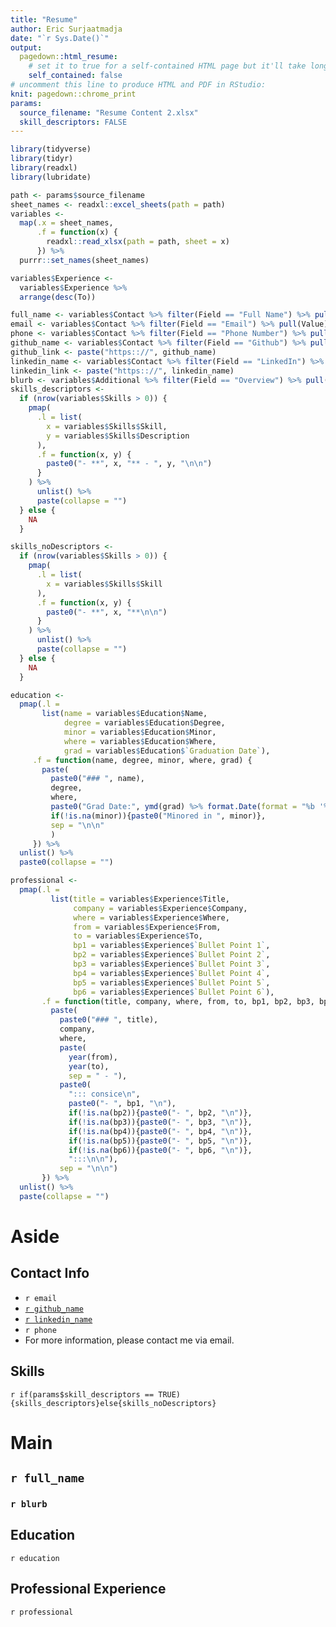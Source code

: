```yaml
---
title: "Resume"
author: Eric Surjaatmadja
date: "`r Sys.Date()`"
output:
  pagedown::html_resume:
    # set it to true for a self-contained HTML page but it'll take longer to render
    self_contained: false
# uncomment this line to produce HTML and PDF in RStudio:
knit: pagedown::chrome_print
params:
  source_filename: "Resume Content 2.xlsx"
  skill_descriptors: FALSE
---
```

``` r
library(tidyverse)
library(tidyr)
library(readxl)
library(lubridate)
```


``` r
path <- params$source_filename
sheet_names <- readxl::excel_sheets(path = path)
variables <- 
  map(.x = sheet_names,
      .f = function(x) {
        readxl::read_xlsx(path = path, sheet = x)
      }) %>% 
  purrr::set_names(sheet_names)

variables$Experience <- 
  variables$Experience %>% 
  arrange(desc(To))

full_name <- variables$Contact %>% filter(Field == "Full Name") %>% pull(Value)
email <- variables$Contact %>% filter(Field == "Email") %>% pull(Value)
phone <- variables$Contact %>% filter(Field == "Phone Number") %>% pull(Value)
github_name <- variables$Contact %>% filter(Field == "Github") %>% pull(Value)
github_link <- paste("https:://", github_name)
linkedin_name <- variables$Contact %>% filter(Field == "LinkedIn") %>% pull(Value)
linkedin_link <- paste("https:://", linkedin_name)
blurb <- variables$Additional %>% filter(Field == "Overview") %>% pull(Value)
skills_descriptors <-
  if (nrow(variables$Skills > 0)) {
    pmap(
      .l = list(
        x = variables$Skills$Skill,
        y = variables$Skills$Description
      ),
      .f = function(x, y) {
        paste0("- **", x, "** - ", y, "\n\n")
      }
    ) %>%
      unlist() %>% 
      paste(collapse = "")
  } else {
    NA
  }

skills_noDescriptors <- 
  if (nrow(variables$Skills > 0)) {
    pmap(
      .l = list(
        x = variables$Skills$Skill
      ),
      .f = function(x, y) {
        paste0("- **", x, "**\n\n")
      }
    ) %>%
      unlist() %>% 
      paste(collapse = "")
  } else {
    NA
  }

education <- 
  pmap(.l = 
       list(name = variables$Education$Name,
            degree = variables$Education$Degree,
            minor = variables$Education$Minor,
            where = variables$Education$Where,
            grad = variables$Education$`Graduation Date`),
     .f = function(name, degree, minor, where, grad) {
       paste(
         paste0("### ", name),
         degree,
         where,
         paste0("Grad Date:", ymd(grad) %>% format.Date(format = "%b '%y")),
         if(!is.na(minor)){paste0("Minored in ", minor)},
         sep = "\n\n"
         )
     }) %>% 
  unlist() %>% 
  paste0(collapse = "") 

professional <- 
  pmap(.l = 
         list(title = variables$Experience$Title,
              company = variables$Experience$Company,
              where = variables$Experience$Where,
              from = variables$Experience$From,
              to = variables$Experience$To,
              bp1 = variables$Experience$`Bullet Point 1`,
              bp2 = variables$Experience$`Bullet Point 2`,
              bp3 = variables$Experience$`Bullet Point 3`,
              bp4 = variables$Experience$`Bullet Point 4`,
              bp5 = variables$Experience$`Bullet Point 5`,
              bp6 = variables$Experience$`Bullet Point 6`),
       .f = function(title, company, where, from, to, bp1, bp2, bp3, bp4, bp5, bp6){
         paste(
           paste0("### ", title),
           company,
           where,
           paste(
             year(from), 
             year(to), 
             sep = " - "),
           paste0(
             "::: consice\n",
             paste0("- ", bp1, "\n"),
             if(!is.na(bp2)){paste0("- ", bp2, "\n")},
             if(!is.na(bp3)){paste0("- ", bp3, "\n")},
             if(!is.na(bp4)){paste0("- ", bp4, "\n")},
             if(!is.na(bp5)){paste0("- ", bp5, "\n")},
             if(!is.na(bp6)){paste0("- ", bp6, "\n")},
             ":::\n\n"),
           sep = "\n\n")
       }) %>% 
  unlist() %>% 
  paste(collapse = "")
```

Aside
================================================================================

Contact Info {#contact}
--------------------------------------------------------------------------------

- <i class="fa fa-envelope"></i> `r email`
- <i class="fa fa-github"></i> [`r github_name`](`r github_link`)
- <i class="fa fa-linkedin"></i> [`r linkedin_name`](`r linkedin_link`)
- <i class="fa fa-phone"></i> `r phone`
- For more information, please contact me via email.


Skills {#skills}
--------------------------------------------------------------------------------


`r if(params$skill_descriptors == TRUE){skills_descriptors}else{skills_noDescriptors}`


Main
================================================================================

`r full_name` {#title}
--------------------------------------------------------------------------------

### `r blurb`

Education {data-icon=graduation-cap data-concise=true}
--------------------------------------------------------------------------------

`r education`

Professional Experience {data-icon=suitcase}
--------------------------------------------------------------------------------

`r professional`

